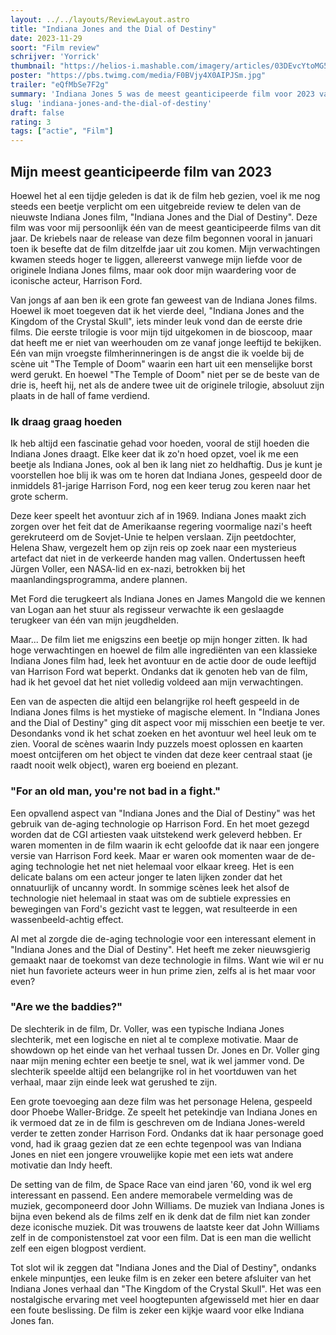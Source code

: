 ```yaml
---
layout: ../../layouts/ReviewLayout.astro
title: "Indiana Jones and the Dial of Destiny"
date: 2023-11-29
soort: "Film review"
schrijver: 'Yorrick'
thumbnail: "https://helios-i.mashable.com/imagery/articles/03DEvcYtoMG508sxt0v7W2Q/hero-image.fill.size_1248x702.v1692700317.jpg"
poster: "https://pbs.twimg.com/media/F0BVjy4X0AIPJSm.jpg"
trailer: "eQfMbSe7F2g"
summary: 'Indiana Jones 5 was de meest geanticipeerde film voor 2023 van Yorrick en omdat Maarten telkens weigert om hem te bekijken heeft Yorrick zijn allereerste geschreven review volledig laten draaien rond dit (wellicht) laatste avontuur van Indy...'
slug: 'indiana-jones-and-the-dial-of-destiny'
draft: false
rating: 3
tags: ["actie", "Film"]
---
```


## Mijn meest geanticipeerde film van 2023

Hoewel het al een tijdje geleden is dat ik de film heb gezien, voel ik me nog steeds een beetje verplicht om een uitgebreide review te delen van de nieuwste Indiana Jones film, "Indiana Jones and the Dial of Destiny". Deze film was voor mij persoonlijk één van de meest geanticipeerde films van dit jaar. De kriebels naar de release van deze film begonnen vooral in januari toen ik besefte dat de film ditzelfde jaar uit zou komen. Mijn verwachtingen kwamen steeds hoger te liggen, allereerst vanwege mijn liefde voor de originele Indiana Jones films, maar ook door mijn waardering voor de iconische acteur, Harrison Ford.

Van jongs af aan ben ik een grote fan geweest van de Indiana Jones films. Hoewel ik moet toegeven dat ik het vierde deel, "Indiana Jones and the Kingdom of the Crystal Skull", iets minder leuk vond dan de eerste drie films. Die eerste trilogie is voor mijn tijd uitgekomen in de bioscoop, maar dat heeft me er niet van weerhouden om ze vanaf jonge leeftijd te bekijken. Eén van mijn vroegste filmherinneringen is de angst die ik voelde bij de scène uit "The Temple of Doom" waarin een hart uit een menselijke borst werd gerukt. En hoewel "The Temple of Doom" niet per se de beste van de drie is, heeft hij, net als de andere twee uit de originele trilogie, absoluut zijn plaats in de hall of fame verdiend.

### Ik draag graag hoeden

Ik heb altijd een fascinatie gehad voor hoeden, vooral de stijl hoeden die Indiana Jones draagt. Elke keer dat ik zo'n hoed opzet, voel ik me een beetje als Indiana Jones, ook al ben ik lang niet zo heldhaftig. Dus je kunt je voorstellen hoe blij ik was om te horen dat Indiana Jones, gespeeld door de inmiddels 81-jarige Harrison Ford, nog een keer terug zou keren naar het grote scherm.

Deze keer speelt het avontuur zich af in 1969. Indiana Jones maakt zich zorgen over het feit dat de Amerikaanse regering voormalige nazi's heeft gerekruteerd om de Sovjet-Unie te helpen verslaan. Zijn peetdochter, Helena Shaw, vergezelt hem op zijn reis op zoek naar een mysterieus artefact dat niet in de verkeerde handen mag vallen. Ondertussen heeft Jürgen Voller, een NASA-lid en ex-nazi, betrokken bij het maanlandingsprogramma, andere plannen.

Met Ford die terugkeert als Indiana Jones en James Mangold die we kennen van Logan aan het stuur als regisseur verwachte ik een geslaagde terugkeer van één van mijn jeugdhelden.

Maar... De film liet me enigszins een beetje op mijn honger zitten. Ik had hoge verwachtingen en hoewel de film alle ingrediënten van een klassieke Indiana Jones film had, leek het avontuur en de actie door de oude leeftijd van Harrison Ford wat beperkt. Ondanks dat ik genoten heb van de film, had ik het gevoel dat het niet volledig voldeed aan mijn verwachtingen. 

Een van de aspecten die altijd een belangrijke rol heeft gespeeld in de Indiana Jones films is het mystieke of magische element. In "Indiana Jones and the Dial of Destiny" ging dit aspect voor mij misschien een beetje te ver. Desondanks vond ik het schat zoeken en het avontuur wel heel leuk om te zien. Vooral de scènes waarin Indy puzzels moest oplossen en kaarten moest ontcijferen om het object te vinden dat deze keer centraal staat (je raadt nooit welk object), waren erg boeiend en plezant.

### "For an old man, you're not bad in a fight."

Een opvallend aspect van "Indiana Jones and the Dial of Destiny" was het gebruik van de-aging technologie op Harrison Ford. En het moet gezegd worden dat de CGI artiesten vaak uitstekend werk geleverd hebben. Er waren momenten in de film waarin ik echt geloofde dat ik naar een jongere versie van Harrison Ford keek. Maar er waren ook momenten waar de de-aging technologie het net niet helemaal voor elkaar kreeg. Het is een delicate balans om een acteur jonger te laten lijken zonder dat het onnatuurlijk of uncanny wordt. In sommige scènes leek het alsof de technologie niet helemaal in staat was om de subtiele expressies en bewegingen van Ford's gezicht vast te leggen, wat resulteerde in een wassenbeeld-achtig effect.

Al met al zorgde die de-aging technologie voor een interessant element in "Indiana Jones and the Dial of Destiny". Het heeft me zeker nieuwsgierig gemaakt naar de toekomst van deze technologie in films. Want wie wil er nu niet hun favoriete acteurs weer in hun prime zien, zelfs al is het maar voor even?

### "Are we the baddies?"

De slechterik in de film, Dr. Voller, was een typische Indiana Jones slechterik, met een logische en niet al te complexe motivatie. Maar de showdown op het einde van het verhaal tussen Dr. Jones en Dr. Voller ging naar mijn mening echter een beetje te snel, wat ik wel jammer vond. De slechterik speelde altijd een belangrijke rol in het voortduwen van het verhaal, maar zijn einde leek wat gerushed te zijn.

Een grote toevoeging aan deze film was het personage Helena, gespeeld door Phoebe Waller-Bridge. Ze speelt het petekindje van Indiana Jones en ik vermoed dat ze in de film is geschreven om de Indiana Jones-wereld verder te zetten zonder Harrison Ford. Ondanks dat ik haar personage goed vond, had ik graag gezien dat ze een echte tegenpool was van Indiana Jones en niet een jongere vrouwelijke kopie met een iets wat andere motivatie dan Indy heeft.

De setting van de film, de Space Race van eind jaren '60, vond ik wel erg interessant en passend. Een andere memorabele vermelding was de muziek, gecomponeerd door John Williams. De muziek van Indiana Jones is bijna even bekend als de films zelf en ik denk dat de film niet kan zonder deze iconische muziek. Dit was trouwens de laatste keer dat John Williams zelf in de componistenstoel zat voor een film. Dat is een man die wellicht zelf een eigen blogpost verdient.

Tot slot wil ik zeggen dat "Indiana Jones and the Dial of Destiny", ondanks enkele minpuntjes, een leuke film is en zeker een betere afsluiter van het Indiana Jones verhaal dan "The Kingdom of the Crystal Skull". Het was een nostalgische ervaring met veel hoogtepunten afgewisseld met hier en daar een foute beslissing. De film is zeker een kijkje waard voor elke Indiana Jones fan.
